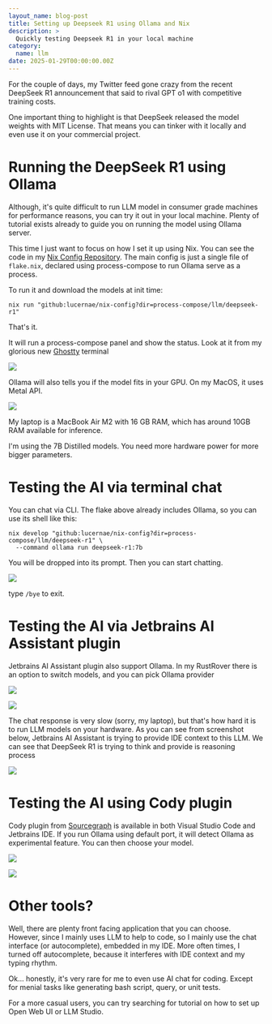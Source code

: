 ```yaml
---
layout_name: blog-post
title: Setting up Deepseek R1 using Ollama and Nix
description: >
  Quickly testing Deepseek R1 in your local machine
category:
  name: llm
date: 2025-01-29T00:00:00.00Z
---
```


For the couple of days, my Twitter feed gone crazy from the recent DeepSeek R1 announcement that said to rival GPT o1
with competitive training costs.

One important thing to highlight is that DeepSeek released the model weights with MIT License. That means you can tinker
with it locally and even use it on your commercial project.

# Running the DeepSeek R1 using Ollama

Although, it's quite difficult to run LLM model in consumer grade machines for performance reasons, you can try it out
in your local machine. Plenty of tutorial exists already to guide you on running the model using Ollama server.

This time I just want to focus on how I set it up using Nix.
You can see the code in my [Nix Config Repository](https://github.com/lucernae/nix-config/tree/main/process-compose/llm/deepseek-r1).
The main config is just a single file of `flake.nix`, declared using process-compose to run Ollama serve as a process.

To run it and download the models at init time:

```shell
nix run "github:lucernae/nix-config?dir=process-compose/llm/deepseek-r1"
```

That's it.

It will run a process-compose panel and show the status. Look at it from my glorious new [Ghostty](https://ghostty.org) terminal

![](./P1.png)

Ollama will also tells you if the model fits in your GPU. On my MacOS, it uses Metal API.

![](./P2.png)

My laptop is a MacBook Air M2 with 16 GB RAM, which has around 10GB RAM available for inference.

I'm using the 7B Distilled models. You need more hardware power for more bigger parameters.

# Testing the AI via terminal chat

You can chat via CLI. The flake above already includes Ollama, so you can use its shell like this:

```shell
nix develop "github:lucernae/nix-config?dir=process-compose/llm/deepseek-r1" \
  --command ollama run deepseek-r1:7b
```

You will be dropped into its prompt. Then you can start chatting.

![](./P3.png)

type `/bye` to exit.

# Testing the AI via Jetbrains AI Assistant plugin

Jetbrains AI Assistant plugin also support Ollama. In my RustRover there is an option to switch models, and you can pick
Ollama provider

![](./P4.png)

![](./P5.png)

The chat response is very slow (sorry, my laptop), but that's how hard it is to run LLM models on your hardware.
As you can see from screenshot below, Jetbrains AI Assistant is trying to provide IDE context to this LLM.
We can see that DeepSeek R1 is trying to think and provide is reasoning process

![](./P6.png)

# Testing the AI using Cody plugin

Cody plugin from [Sourcegraph](https://sourcegraph.com/cody) is available in both Visual Studio Code
and Jetbrains IDE. If you run Ollama using default port, it will detect Ollama as experimental feature.
You can then choose your model.

![](./P7.png)

![](./P8.png)

# Other tools?

Well, there are plenty front facing application that you can choose. However, since I mainly uses LLM
to help to code, so I mainly use the chat interface (or autocomplete), embedded in my IDE.
More often times, I turned off autocomplete, because it interferes with IDE context and my typing rhythm.

Ok... honestly, it's very rare for me to even use AI chat for coding. Except for menial tasks like
generating bash script, query, or unit tests.

For a more casual users, you can try searching for tutorial on how to set up Open Web UI or LLM Studio.
